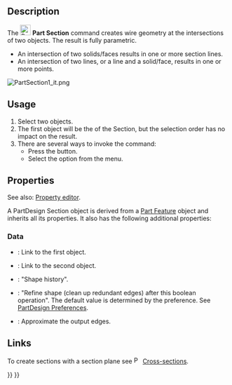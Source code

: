 <languages/>

{{Docnav
|[[Part_Sweep|Sweep]]
|[[Part_CrossSections|CrossSections]]
|[[Part_Workbench|Part]]
|IconL=Part_Sweep.svg
|IconR=Part_CrossSections.svg
|IconC=Workbench_Part.svg
}}

<div class="mw-translate-fuzzy">
{{GuiCommand/sv|Name=Part Section|Name/sv=Part Section|MenuLocation=Part → Section|Workbenches=[[Part_Workbench/sv|Part]], Complete|SeeAlso=}}
</div>

==Description== 

The [[Image:Part_Section.svg|24px|link=]] '''Part Section''' command creates wire geometry at the intersections of two objects. The result is fully parametric.

* An intersection of two solids/faces results in one or more section lines.
* An intersection of two lines, or a line and a solid/face, results in one or more points.

[[Image:PartSection1_it.png]]
{{Caption|A cube sectioned with a cylinder}}

==Usage==

# Select two objects.
# The first object will be the {{PropertyData|Base}} of the Section, but the selection order has no impact on the result.
# There are several ways to invoke the command:
#* Press the {{Button|[[Image:Part_Section.svg|16px|link=]] [[Part_Section|Section]]}} button.
#* Select the {{MenuCommand|Part → [[Image:Part_Section.svg|16px|link=]] Section}} option from the menu.

==Properties==

See also: [[Property_editor|Property editor]].

A PartDesign Section object is derived from a [[Part_Feature|Part Feature]] object and inherits all its properties. It also has the following additional properties:

===Data===

{{Properties_Title|Base}}

* {{PropertyData|Base|Link}}: Link to the first object.
* {{PropertyData|Tool|Link}}: Link to the second object.

{{Properties_Title|Boolean}}

* {{PropertyData|History|ShapeHistory|hidden}}: "Shape history".
* {{PropertyData|Refine|Bool}}: "Refine shape (clean up redundant edges) after this boolean operation". The default value is determined by the {{MenuCommand|Automatically refine model after sketch-based operation}} preference. See [[PartDesign_Preferences#General|PartDesign Preferences]].

{{Properties_Title|Section}}

* {{PropertyData|Approximation|Bool}}: Approximate the output edges.

==Links==

To create sections with a section plane see [[Image:Part_CrossSections.svg|16px|link=Part_CrossSections]] [[Part_CrossSections|Cross-sections]].


{{Docnav
|[[Part_Sweep|Sweep]]
|[[Part_CrossSections|CrossSections]]
|[[Part_Workbench|Part]]
|IconL=Part_Sweep.svg
|IconR=Part_CrossSections.svg
|IconC=Workbench_Part.svg
}}

{{Part Tools navi{{#translation:}}}}
{{Userdocnavi{{#translation:}}}}
{{clear}}